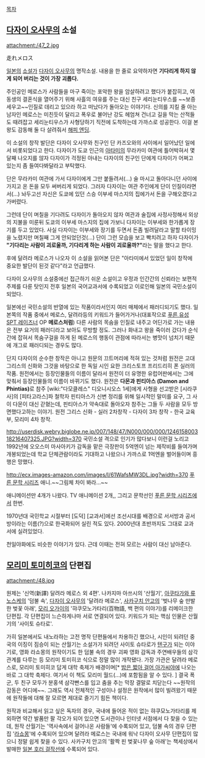 [[목차]]

== [[다자이 오사무]]의 소설 ==
attachment:/47_2.jpg

走れメロス

[[일본]]의 [[소설가]] [[다자이 오사무]]의 명작소설. 내용을 한 줄로 요약하자면 '''기다리게 하지 않게 되어 버리는 것이 가장 괴롭다.'''

주인공인 메로스가 사람들을 마구 죽이는 포악한 왕을 암살하려고 했다가 붙잡히고, 여동생의 결혼식을 열어주기 위해 사흘의 여유를 주는 대신 친구 세리눈티우스를 ~~보증세우고~~인질로 데리고 있으라 하고 떠났다가 돌아오는 이야기다. 신의를 지킬 줄 아는 남자인 메로스는 미친듯이 달리고 폭우로 불어난 강도 헤엄쳐 건너고 길을 막는 산적들도 때려잡고 세리눈티우스가 사형당하기 직전에 도착하는데 가까스로 성공한다. 이걸 본 왕도 감동해 둘 다 살려줘서 [[해피 엔딩]].

이 소설의 창작 발단은 다자이 오사무와 친구인 단 카즈오와의 사이에서 일어났던 일에서 비롯되었다고 한다. 다자이가 도쿄 인근의 [[아타미]]의 무라카미 여관에 틀어박혀서 몇달째 나오지를 않자 다자이가 걱정된 아내는 다자이의 친구인 단에게 다자이가 어쩌고 있는지 좀 들여다봐달라고 부탁했다.

단은 무라카미 여관에 가서 다자이에게 그만 붙들려서(...) 술 마시고 돌아다니던 사이에 가지고 온 돈을 모두 써버리게 되었다. 그러자 다자이는 여관 주인에게 단이 인질이라면서(...) 놔두고선 자신은 도쿄에 있던 스승 이부세 마스지의 집에가서 돈을 구해오겠다고 가버렸다.

그런데 단이 며칠을 기다려도 다자이가 돌아오지 않자 여관과 술집에 사정사정해서 외상의 지불을 미룬뒤 도쿄의 이부세 마스지의 집에 가보니 다자이는 이부세와 한가롭게 장기를 두고 있었다. 사실 다자이는 이부세와 장기를 두면서 돈좀 빌려달라고 말할 타이밍을 노렸지만 며칠째 그게 안되었던것(...) 단이 그런 모습을 보고 빡치려고 하자 다자이가 '''"기다리는 사람이 괴로울까, 기다리게 하는 사람이 괴로울까?"'''라는 말을 했다고 한다.

후에 달려라 메로스가 나오자 이 소설을 읽어본 단은 "아타미에서 있었던 일이 창작에 중요한 발단이 된것 같다"라고 언급했다.

다자이 오사무의 소설중에선 접근하기 쉬운 소설이고 우정과 인간간의 신뢰라는 보편적 주제를 다룬 탓인지 전후 일본의 국어교과서에 수록되었고 이로인해 일본의 국민소설이 되었다. 

일본에선 국민소설의 반열에 있는 작품이라서인지 여러 매체에서 패러디되기도 했다. 일본쪽의 작품 중에서 메로스, 달려라등의 키워드가 들어가거나(대표작으로 [[푸른 유성 SPT 레이즈너]] OP '''메로스처럼''') 다른 사람의 목숨을 인질로 내주고 어딘가로 가는 내용은 전부 요거의 패러디라고 보아도 무방할 정도. 그러나 화내고 왕을 죽이러 갔다가 순식간에 잡혀서 목숨구걸을 하게 된 메로스의 행동이 관점에 따라서는 병맛이 넘치기 때문에 개그로 패러디되는 경우도 많다. 

단지 다자이의 순수한 창작은 아니고 원문의 끄트머리에 적혀 있는 것처럼 원전은 고대 그리스의 신화와 그것을 바탕으로 한 독일 시인 요한 크리스토프 프리드리히 폰 실러의 작품. 원전에서는 등장인물들의 이름이 달라서 원전이 더 유명한 유럽어판에서는 그에 맞춰서 등장인물들의 이름이 바뀌기도 했다. 원전은 '''다몬과 핀티아스 (Damon and Phintias)'''로 참주 [wiki:"다모클레스" 디오니시오스 1세]에게 사형을 선고받은 [시라쿠사]의 [피타고라스]파 철학자 핀티아스가 신변 정리를 위해 일시적인 말미를 요구, 그 사이 다몬이 대신 갇혔는데, 핀티아스가 약속대로 돌아오자 참주는 그들 두 사람을 모두 방면했다고하는 이야기. 원전 그리스 신화 - 실러 2차창작 - 다자이 3차 창작 - 한국 교육부, 모리미 4차 창작.

http://userdisk.webry.biglobe.ne.jp/007/148/47/N000/000/000/124615800318216407325.JPG?width=370
국민소설 격으로 인기가 많다보니 이런걸 노리고 1992년에 오오스미 마사아키가 감독을 맡은 극장판이 5억엔이 넘는 제작비를 들여가며 개봉되었는데 학교 단체관람이라도 기대하고 나왔으나 가까스로 1억엔을 벌어들이며 흥행은 망했다.

http://ecx.images-amazon.com/images/I/61WafsMW3DL.jpg?width=370
[[푸른 문학 시리즈]] 애니.~~그림체 차이 봐라...~~

애니메이션만 4개가 나왔다. TV 애니메이션 2개,, 그리고 문학선인 [[푸른 문학 시리즈]]에서 한번.

1970년대 국민학교 시절부터 [도덕] [교과서]에선 조선시대를 배경으로 서서방과 공서방이라는 이름(?)으로 한국화되어 실린 적도 있다. 2000년대 초반까지도 그대로 교과서에 실려있었다.

천일야화에도 비슷한 이야기가 있다. 근데 이때는 전혀 모르는 사람이 대신 남아준다.

== [[모리미 토미히코]]의 단편집 ==
attachment:/48.jpg

원제는 '신역(新譯) 달려라 메로스 외 4편'.
나카지마 아쓰시의 '산월기', [[아쿠타가와 류노스케]]의 '덤불 속', [[다자이 오사무]]의 '달려라 메로스', [[사카구치 안고]]의 '벚나무 숲 만발한 벚꽃 아래', [[모리 오가이]]의 '햐쿠모노가타리(百物語, 백 편의 이야기)를 리메이크한 단편집. 각 단편집이 느슨하게나마 서로 연결되어 있다. 키워드가 되는 핵심 인물은 산월기의 '사이토 슈타로'.

가히 일본에서도 내노라하는 고전 명작 단편들에서 차용하긴 했으나, 시인이 되려던 중국의 이징이 짐승이 되는 산월기는 소설가가 되려던 사이토 슈타로가 [[텐구]]가 되는 이야기로, 영화 라쇼몽의 원작이기도 한 덤불 속의 경우 괴짜 영화 감독과 주연배우들의 삼각관계를 다루는 등 모리미 토미히코 식으로 정말 많이 개작됐다. 가장 가관은 달려라 메로스로, 모리미 토미히코 답게 대학 축제가 배경이며[* [[밤은 짧아 걸어 아가씨야]]에 나오는 바로 그 대학 축제다. 여기서 이 책도 모리미 월드(...)에 포함됨을 알 수 있다. ] 결국 폭군, 두 친구 모두가 분홍색 삼각빤스를 입고 춤을 추는 막장 결말로 치닫는다 ~~원작의 감동은 어디에~~. 그래도 역시 전체적인 구성이나 설정은 원작에서 많이 빌려왔기 때문에 원작들에 대해 잘 모르면 제대로 즐기기 힘든 책이다. 

원작과 비교해서 읽고 싶은 독자의 경우, 국내에 들어온 적이 없는 햐쿠모노가타리를 제외하면 약간 발품만 팔 각오가 되어 있으면 도서관이나 인터넷 서점에서 다 찾을 수 있는데, 원작 산월기는 '역사속에서 걸어나온 사람들'에 수록되어 있고, 덤불 속의 경우 단편집 '[[라쇼몽]]'에 수록되어 있으며 달려라 메로스는 국내에 워낙 다자이 오사무 단편집이 많으니 정말 쉽게 찾을 수 있다. 사카구치 안고의 '활짝 핀 벚꽃나무 숲 아래'는 책세상에서 발매한 [[일본 호러 걸작선]]에 수록되어 있다. 

